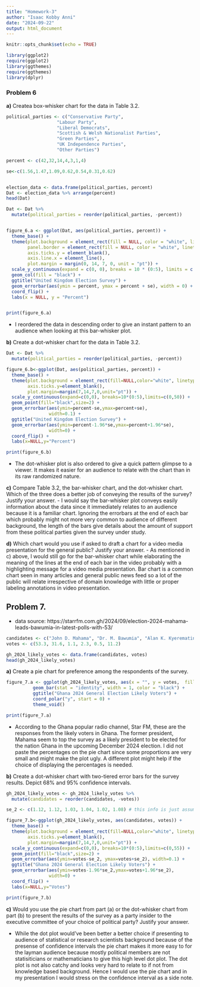 ```yaml
---
title: "Homework-3"
author: "Isaac Kobby Anni"
date: "2024-09-22"
output: html_document
---
```


```r
knitr::opts_chunk$set(echo = TRUE)
```
```r
library(ggplot2)
require(ggplot2)
library(ggthemes)
require(ggthemes)
library(dplyr)
```


### Problem 6

**a)** Createa box-whisker chart for the data in Table 3.2.
```r
political_parties <- c("Conservative Party",
                   "Labour Party",
                   "Liberal Democrats",
                   "Scottish & Welsh Nationalist Parties",
                   "Green Parties",
                   "UK Independence Parties",
                   "Other Parties")

percent <- c(42,32,14,4,3,1,4)

se<-c(1.56,1.47,1.09,0.62,0.54,0.31,0.62)


election_data <- data.frame(political_parties, percent)
Dat <- election_data %>% arrange(percent)
head(Dat)
```

```r
Dat <- Dat %>% 
  mutate(political_parties = reorder(political_parties, -percent))


figure_6.a <- ggplot(Dat, aes(political_parties, percent)) +
  theme_base() +
  theme(plot.background = element_rect(fill = NULL, color = "white", linetype = "solid"),
        panel.border = element_rect(fill = NULL, color = "white", linetype = "solid"),
        axis.ticks.y = element_blank(),
        axis.line.x = element_line(),
        plot.margin = margin(0, 14, 7, 0, unit = "pt")) +
  scale_y_continuous(expand = c(0, 0), breaks = 10 * (0:5), limits = c(0, 50)) +
  geom_col(fill = "black") +
  ggtitle("United Kingdom Election Survey") +
  geom_errorbar(aes(ymin = percent, ymax = percent + se), width = 0) +
  coord_flip() +
  labs(x = NULL, y = "Percent")


print(figure_6.a)
```


- I reordered the data in descending order to give an instant pattern to an audience when looking at this bar-whisker plot. 


**b)** Create a dot-whisker chart for the data in Table 3.2.

```r
Dat <- Dat %>% 
  mutate(political_parties = reorder(political_parties, -percent))

figure_6.b<-ggplot(Dat, aes(political_parties, percent)) +
  theme_base() + 
  theme(plot.background = element_rect(fill=NULL,color="white", linetype="solid"), 
        axis.ticks.y=element_blank(),
        plot.margin=margin(7,14,7,0,unit="pt")) +
  scale_y_continuous(expand=c(0,0), breaks=10*(0:5),limits=c(0,50)) +
  geom_point(fill="black",size=2) +
  geom_errorbar(aes(ymin=percent-se,ymax=percent+se),
                width=0.1) + 
  ggtitle("United Kingdom Election Survey") +
  geom_errorbar(aes(ymin=percent-1.96*se,ymax=percent+1.96*se),
                width=0) + 
  coord_flip() +
  labs(x=NULL,y="Percent")

print(figure_6.b)
```

- The dot-whisker plot is also ordered to give a quick pattern glimpse to a viewer. It makes it easier for an audience to relate with the chart than in its raw randomized nature. 


**c)** Compare Table 3.2, the bar-whisker chart, and the dot-whisker chart. Which of the
three does a better job of conveying the results of the survey? Justify your answer.
- I would say the bar-whisker plot conveys easily information about the data since it immediately relates to an audience because it is a familiar chart. Ignoring the errorbars at the end of each bar which probably might not more very common to audience of different background, the length of the bars give details about the amount of support from these political parties given the survey under study. 


**d)** Which chart would you use if asked to draft a chart for a video media presentation
for the general public? Justify your answer.
- As mentioned in c) above, I would still go for the bar-whisker chart while elaborating the meaning of the lines at the end of each bar in the video probably with a highlighting message for a video media presentation. Bar chart is a common chart seen in many articles and general public news feed so a lot of the public will relate irrespective of domain knowledge with little or proper labeling annotations in video presentation. 


## Problem 7.
- data source: https://starrfm.com.gh/2024/09/election-2024-mahama-leads-bawumia-in-latest-polls-with-53/

```r
candidates <- c("John D. Mahama", "Dr. M. Bawumia", "Alan K. Kyerematin", "Nana K. Bediako", "Others", "Undecided")
votes <- c(53.3, 31.6, 1.1, 2.3, 0.5, 11.2)

gh_2024_likely_votes <- data.frame(candidates, votes)
head(gh_2024_likely_votes)
```


**a)** Create a pie chart for preference among the respondents of the survey.

```r
figure_7.a <- ggplot(gh_2024_likely_votes, aes(x = "", y = votes,  fill = candidates)) +
          geom_bar(stat = "identity", width = 1, color = "black") + 
          ggtitle("Ghana 2024 General Election Likely Voters") +
          coord_polar("y", start = 0) +
          theme_void()

print(figure_7.a)
```

- According to the  Ghana popular radio channel, Star FM, these are the responses from the likely voters in Ghana. The former president, Mahama seem to top the survey as a likely president to be elected for the nation Ghana in the upcoming December 2024 election. I did not paste the percentages on the pie chart since some proportions are very small and might make the plot ugly. A different plot might help if the choice of displaying the percentages is needed. 


**b)** Create a dot-whisker chart with two-tiered error bars for the survey results. Depict 68% and 95% confidence intervals.
```r
gh_2024_likely_votes <- gh_2024_likely_votes %>% 
  mutate(candidates = reorder(candidates, -votes))

se_2 <- c(1.12, 1.12, 1.03, 1.04, 1.02, 1.08) # this info is just assumed. 

figure_7.b<-ggplot(gh_2024_likely_votes, aes(candidates, votes)) +
  theme_base() + 
  theme(plot.background = element_rect(fill=NULL,color="white", linetype="solid"), 
        axis.ticks.y=element_blank(),
        plot.margin=margin(7,14,7,0,unit="pt")) +
  scale_y_continuous(expand=c(0,0), breaks=10*(0:5),limits=c(0,55)) +
  geom_point(fill="black",size=2) +
  geom_errorbar(aes(ymin=votes-se_2, ymax=votes+se_2), width=0.1) + 
  ggtitle("Ghana 2024 General Election Likely Voters") +
  geom_errorbar(aes(ymin=votes-1.96*se_2,ymax=votes+1.96*se_2),
                width=0) + 
  coord_flip() +
  labs(x=NULL,y="Votes")

print(figure_7.b)
```


**c)** Would you use the pie chart from part (a) or the dot-whisker chart from part (b) to
present the results of the survey as a party insider to the executive committee of your choice of political party? Justify your answer.

- While the dot plot would've been better a better choice if presenting to audience of statistical or research scientists background because of the presense of confidence intervals the pie chart makes it more easy to for the layman audience because mostly political members are not statisiticians or mathematicians to give this high level dot plot. The dot plot is not also catchy and looks very hard to relate to if not from knowledge based background. Hence I would use the pie chart and in my presentation I would stress on the confidence interval as a side note. 